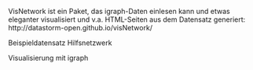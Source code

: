 VisNetwork ist ein Paket, das igraph-Daten einlesen kann und etwas eleganter visualisiert und v.a. HTML-Seiten aus dem Datensatz generiert: http://datastorm-open.github.io/visNetwork/

Beispieldatensatz Hilfsnetzwerk

Visualisierung mit igraph

